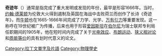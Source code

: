 {{expand|time=2016-04-21T05:06:25+00:00}}
{{unreferenced|time=2016-04-21T05:06:25+00:00}}
'''奇迹年'''（{{lang-la|Annus mirabilis}}）通常是指完成了重大发明或发现的年份，最早是形容1666年。当时，[[约翰·德莱顿|约翰·德莱顿]]为伦敦大火得到遏制及英国在海战中击败荷兰而创作了长诗《奇迹年》，而[[伊萨克·牛顿|牛顿]]也在1665-1666年间完成了力学、光学、[[万有引力|万有引力]]等重要发现。这一称呼在19世纪被广为传播，后来也用于形容[[爱因斯坦|爱因斯坦]]在[[伯尔尼|伯尔尼]]为瑞士联邦专利局任职期间的1905年，他在短时间内完成了关于[[光电效应|光电效应]]、[[布朗运动|布朗运动]]、[[狭义相对论|狭义相对论]]和[[质能等价|质能等价]]的具有划时代意义的论文。

{{DEFAULTSORT:Annus Mirabilis}}
[[Category:拉丁文單字及片語|Category:拉丁文單字及片語]]
[[Category:物理學史|Category:物理學史]]